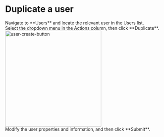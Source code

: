 # Duplicate a user

<Steps>
<div>
<Nav name="console" />
</div>

<div>
Navigate to **Users** and locate the relevant user in the Users list.
</div>

<div>
Select the <Icon name="..." /> dropdown menu in the Actions column, then click **Duplicate**.
<img src="/images/docs/admin-guides/users/duplicate-user.png" alt="user-create-button" width="310"/>
</div>

<div>
Modify the user properties and information, and then click **Submit**.
</div>

</Steps>